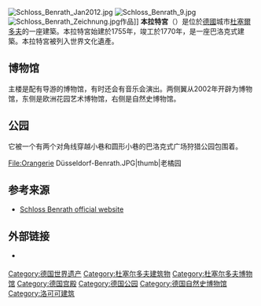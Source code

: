 [[File:Schloss_Benrath_Jan2012.jpg|thumb]]
[[File:Schloss_Benrath_9.jpg|thumb]]
[[File:Schloss_Benrath_Zeichnung.jpg|thumb]]作品]]
'''本拉特宮'''（{{lang-de|Schloss Benrath}}）是位於[[德國|德國]]城市[[杜塞爾多夫|杜塞爾多夫]]的一座建築。本拉特宮始建於1755年，竣工於1770年，是一座巴洛克式建築。本拉特宮被列入世界文化遺產。

== 博物馆 ==
主楼是配有导游的博物馆，有时还会有音乐会演出。两侧翼从2002年开辟为博物馆，东侧是欧洲花园艺术博物馆，右侧是自然史博物馆。

== 公园 ==
它被一个有两个对角线穿越小巷和圆形小巷的巴洛克式广场狩猎公园包围着。
<gallery>
File:Orangerie Düsseldorf-Benrath.JPG|thumb|老橘园
</gallery>

==参考来源==
*[https://web.archive.org/web/20070103220837/http://www.schloss-benrath.de/en/portal_stiftung/bootportal.asp Schloss Benrath official website]

== 外部链接 ==
{{Commons|Schloss Benrath}}
*{{Official website|www.schloss-benrath.de}} {{de icon}} {{en icon}}
{{Coord|51|09|39|N|6|52|12|E|region:DE-NW_type:landmark_source:dewiki|display=title}}

{{德国世界遗产}}

{{Authority control}}

[[Category:德国世界遗产|Category:德国世界遗产]]
[[Category:杜塞尔多夫建筑物|Category:杜塞尔多夫建筑物]]
[[Category:杜塞尔多夫博物馆|Category:杜塞尔多夫博物馆]]
[[Category:德国宫殿|Category:德国宫殿]]
[[Category:德国公园|Category:德国公园]]
[[Category:德国自然史博物馆|Category:德国自然史博物馆]]
[[Category:洛可可建筑|Category:洛可可建筑]]